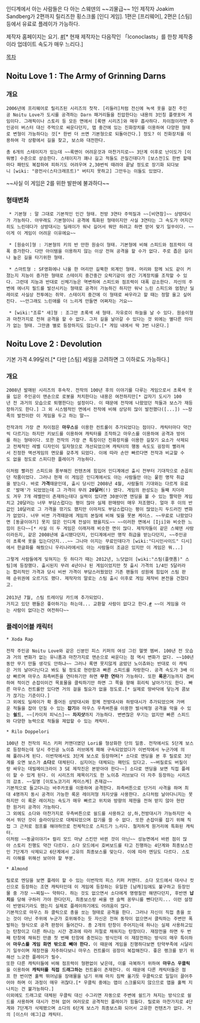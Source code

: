 인디계에서 아는 사람들은 다 아는 스웨덴의 ~~괴물급~~ 1인 제작자 Joakim Sandberg가 2편까지 릴리즈한 횡스크롤 [인디 게임]. 
1편은 [프리웨어], 2편은 [스팀] 등에서 유료로 플레이가 가능하다.

제작자 홈페이지는 요기. [http://www.konjak.org #][* 현재 제작자는 다음작인 「Iconoclasts」를 한창 제작중이라 업데이트 속도가 매우 느리다.]

[[목차]]
== Noitu Love 1 : The Army of Grinning Darns ==
{{{#!html
<iframe width="420" height="315" src="http://www.youtube.com/embed/O1h_k1PHorU" frameborder="0" allowfullscreen></iframe>
}}}

=== 개요 ===
 2006년에 프리웨어로 릴리즈된 시리즈의 첫작. [리들러]처럼 전신에 녹색 옷을 걸친 주인공 Noitu Love가 도시를 공격하는 Darn 패거리들을 진압한다는 내용의 3인칭 플랫포머 게임이다. 그래픽이나 스토리 등 모든 면에서 [록맨 시리즈]와 매우 흡사하다. 차이점이라면 주인공이 버스터 대신 주먹으로 싸운다던지, 맵 중간에 있는 진화장치를 이용하여 다양한 형태로 변형이 가능하다는 것[* 한번 더 쓰면 기본형으로 되돌아간다.] 정도? 이 진화장치를 이용하여 각 상황에서 길을 찾고, 보스와 대전한다. 

 총 6개의 스테이지가 있는데 ~~록맨이 어려운것과 마찬가지로~~ 3단계 이후로 난이도가 [이뭐병] 수준으로 상승한다. 스테이지가 꽤나 길고 적들도 끈질긴데다가 [보스전]도 한번 할때마다 패턴도 복잡하여 피하기도 어려우며 2,30번씩 때려야 끝날 정도로 장기화 되다보니 [wiki: "광전사(스타크래프트)" 버티지 못하고] 그만두는 이들도 있었다.

~~사실 이 게임은 2를 위한 발판에 불과하다~~

=== 형태변화 ===
  * 기본형 : 말 그대로 기본적인 인간 형태. 전방 3연타 주먹질과 ~~[비연참]~~ 상방대시가 가능하다. 아무래도 기본형이니 공격에 특화된 형태이지만 사실 3연타는 그 속도가 어지간히도 느린데다가 상방대시는 딜레이가 워낙 길어서 뭐만 하려고 하면 얻어 맞기 일쑤이다. ~~이게 이 게임이 어려운 이유에요~~

  * [원숭이]형 : 기본형의 키의 반 만한 원숭이 형태. 기본형에 비해 스피드와 점프력이 대폭 증가한다. 다만 아이템을 이용하지 않는 이상 전혀 공격을 할 수가 없다. 주로 좁은 길이나 높은 길을 타기위한 형태.

  * 스마트형 : SF영화에나 나올 한 머리만 길쭉한 외계인 형태. 머리와 함께 뇌도 같이 커졌는지 지능이 증가한 형태로 스테이지 중간중간 오락기같이 생긴 기계장치를 조작할 수 있다. 그런데 지능과 반대로 신체기능은 역변하여 스피드와 점프력이 대폭 감소한다. 자신의 주변에 에너지 필드를 발산시키는 형태로 공격이 가능하긴 하지만 워낙 느린 스피드와 엄청난 딜레이로 사실상 전투에는 쥐약. 스테이지 중간에 이 형태로 싸우라고 할 때는 정말 울고 싶어진다. ~~안그래도 느린애를 더 느리게 만들면 어쩌자는 거요~~

  * [wiki:"조류" 새]형 : 조그만 초록색 새 형태. 자유로이 하늘을 날 수 있다. 원숭이형과 마찬가지로 전혀 공격을 할 수 없다. 그저 길을 날아갈 수 있다는 것 외에는 별다른 의미가 없는 형태. 그만큼 별로 등장하지도 않는다.[* 게임 내에서 딱 3번 나온다.]

== Noitu Love 2 : Devolution ==
{{{#!html
<iframe width="420" height="315" src="http://www.youtube.com/embed/ysO4YfKM1E0" frameborder="0" allowfullscreen></iframe>
}}}

기본 가격 4.99달러.[* 다만 [스팀] 세일을 고려하면 그 이하로도 가능하다.]

=== 개요 ===
 2008년 발매된 시리즈의 후속작. 전작의 100년 후의 이야기를 다루는 게임으로서 초록색 옷을 입은 주인공이 맨손으로 로봇을 처치한다는 내용은 여전하지만[* 갑자기 도시가 100년 전 과거의 모습으로 퇴행한다는 설정이다. 이 때문에 전작에 나왔었던 적들과 보스가 재등장하기도 한다.] 그 외 시스템적인 면에서 전작에 비해 상당히 많이 발전했다([...]) ~~장족의 발전이란 이 게임을 두고 하는 말~~

 전작과의 가장 큰 차이점은 '''마우스'''를 이용한 컨트롤이 추가되었다는 점이다. 캐릭터마다 약간씩 다르기는 하지만 키보드를 이용하여 캐릭터를 조작하고 마우스를 이용하여 공격과 방어를 하는 형태이다. 또한 전작의 가장 큰 특징이던 진화장치를 이용한 길찾기 요소가 삭제되고 전체적인 레벨 디자인이 일자형으로 개선되었으며 캐릭터의 행동 속도도 굉장히 빨라져서 진정한 액션게임의 면모를 갖추게 되었다. 이에 따라 손만 빠르다면 전작과 비교할 수도 없을 정도로 스피디한 플레이가 가능하다.

 이처럼 빨라진 스피드와 풍부해진 컨텐츠에 힘입어 인디계에선 출시 전부터 기대작으로 손꼽히던 작품이었다. 그러나 현재 이 게임은 인디계에서도 아는 사람들만 아는 뭍힌 명작 취급을 받는다. 바로 '''가격'''때문인데, 출시 당시인 2008년 4월, 사람들의 기대와는 다르게 유료로 '발매'가 되었었는데 그 가격이 무려 '''20달러'''(!) 였다. 게임의 완성도는 둘째 치더라도 겨우 7개 레벨만이 존재하는데다 실력이 있다면 30분이면 엔딩을 볼 수 있는 짤막한 게임치고 20달러는 너무 부담스럽다는 평이 많아 실제 판매량이 매우 저조했다. 얼마 후 이의 반값인 10달러로 그 가격을 깎기도 했지만 이마저도 부담스럽다는 평이 많았는지 두드러진 변화가 없었다. 너무 비싼 가격때문에 게임의 본질에 비해 빛을 못본 케이스. ~~무료로 나왔었다면 [동굴이야기] 못지 않은 인디계 전설이 됐을지도~~ ~~이러한 면에서 [Iji]와 비슷한 느낌이 든다~~[* 사실 이 두 게임은 이래저래 비슷한 면이 많다. 제작자들이 같은 스웨덴 사람이라든지, 같은 2008년에 출시됐다던지, 인디계에서만 명작 취급을 받는다던지, ~~주인공이 초록색 옷을 입는다던지...~~ 그나마 이지는 무료인데다가 [wiki:"디시인사이드" 디시]에서 한글화를 해줬으니 우리나라에서도 아는 사람들이 조금은 있지만 이 게임은 뭐...]

 그렇게 사람들에게 잊혀지는 듯 하다가 때는 2012년, 느닷없이 [wiki:"스팀(플랫폼)" 스팀]에 등장했다. 출시된지 무려 4년이나 된 게임이었지만 첫 출시 가격의 1/4인 5달러라는 합리적인 가격과 당시 비싼 가격이 부담스러웠었던 기존 팬들의 성원에 힘입어 스팀 판매 순위권에 오르기도 했다. 제작자의 말로는 스팀 출시 이후로 게임 제작비 본전을 건졌다고.
 
 2013년 7월, 스팀 트레이딩 카드에 추가되었다.
 가지고 있던 팬들은 좋아하기는 하는데... 교환할 사람이 없다고 한다.[http://steamcommunity.com/app/207530/discussions/0/864973981252540377 #] ~~이 게임을 아는 사람이 없다는건 여전하다~~

=== 플레이어블 캐릭터 ===
 * Xoda Rap

 전작 주인공 Noitu Love와 같은 신분인 피스 키퍼의 여성 그린 헬멧 멤버. 100년 전 모습과 거의 변화가 없는 유니폼과 마찬가지로 맨손으로 싸운다는 점 역시 변화가 없다. ~~100년동안 무기 만들 생각도 안하냐~~ 그러나 록맨 못지않게 굼떴던 노이츄와는 반대로 이 캐릭은 거의 날아다닌다고 봐도 될 정도로 현란함과 빠른 스피드를 자랑한다. 공격 속도가 3배 이상 빠르며 마우스 좌측버튼을 연타하기만 하면 '''무한 연타'''가 가능하다. 또한 '''록온'''기능까지 겸비하여 적이건 손잡이이건 목표물을 클릭하기만 하면 그 쪽을 향해 휘리릭 날아가기도 한다. 빠른 마우스 컨트롤만 있다면 거의 걸을 필요가 없을 정도로.[* 실제로 땅바닥에 닿는게 콤보가 끊기는 기준이다.]
 그 외에도 딜레이가 확 줄어든 상방대시와 함께 전방대시와 하방대시가 추가되었으며 가벼운 적들을 잡아 던질 수 있는 '''잡기'''와 마우스 우측버튼을 이용한 발사체형 공격을 막을 수 있는 '''쉴드''', ~~[카이저 피닉스]~~ '''차지샷'''까지 가능하다. 변변찮은 무기는 없지만 빠른 스피드와 다양한 능력으로 적들을 제압할 수 있는 캐릭터.   

 * Rilo Doppelori

 100년 전 전작의 피스 키퍼 커맨더였던 Lori를 형상화한 단의 일종. 전작에서도 5단계 보스로 등장하는데 당시 주인공 노이츄 러브에게 패해 구속되었었다가 이번작에서 누군가에 의해 풀려나게 된다. 이번작에서도 3단계 보스로 등장하며[* 소다로 엔딩을 본 후 릴로로 3단계를 오면 보스가 '''소다'''로 대체된다. 심지어는 대체되는 패턴도 있다고. ~~버질로도 버질이랑 싸우는 데빌메이크라이 3 SE 제작진은 본받아야 한다~~] 소다로 엔딩을 보면 직접 플레이 할 수 있게 된다. 이 시리즈의 제목이기도 한 노이츄 러브보다 더 자주 등장하는 시리즈의 감초. ~~일명 [이토노코기리 케이스케] 존재감~~
 기본적으로 들고다니는 바주카포를 이용하여 공격한다. 좌측버튼으로 단거리 사격을 하며 최대 4명까지 동시 공격이 가능한 록온 레이저형 차지샷을 사용한다. 소다처럼 날아다니지는 못하지만 이 록온 레이저는 속도가 매우 빠르고 위치와 방향의 제한을 전혀 받지 않아 현란한 원거리 공격이 가능하다.
 그 외에도 소다와 마찬가지로 우측버튼으로 쉴드를 사용하고 상,하,전방대시가 가능하지만 숙여서 뛰던 것이 슬라이딩으로 대체되었으며 잡기를 쓸 수 없다. 또한 손잡이를 잡기 위해 직접 그 근처로 점프를 해야하므로 전체적으로 스피드가 느리다. 철저하게 원거리에 특화된 캐릭터.
 이처럼 ~~동굴이야기+ 컬리 모드 마냥 스킨만 바뀐 것이 아닌~~ 성능면에서 바뀐 점이 많아 스토리 진행도 약간 다르다. 소다 모드에서 호버보드를 타고 진행하는 4단계와 최종보스전인 7단계가 삭제되고 6단계에서 고유의 최종보스를 맞는다. 이에 따라 엔딩도 다르다. 스토리 이해를 위해선 보아야 할 부분. 

 * Almond

 릴로로 엔딩을 보면 플레이 할 수 있는 이번작의 피스 키퍼 커맨더. 소다 모드에서 대사나 컷신으로 등장하는 조연 캐릭터인데 이 게임에 등장하는 유일한 [남캐]임에도 불구하고 등장인물 중 가장 ~~찌질~~ 약하다. 하는 것도 없으면서 소다에게 명령질만 해댄다던지, 후반엔 '''납치'''를 당해 구하러 가야 한다던지, 최종보스랑 싸울 땐 슬쩍 꽁무니를 뺀다던지... 이런 설정이 반영되기라도 했는지 실제로 플레이하기에도 어려움이 많다.
 기본적으로 마우스 좌 클릭으로 총을 쏘는 형태로 공격을 한다. 그러나 자신이 직접 총을 쏘는 것이 아닌 주위에 누군가 호위해주는 듯 자신은 전혀 동작이 없으면서 클릭하는 주변만 폭발하는 형식으로 공격 판정이 들어간다. 총 2개의 탄창이 주어지는데 하나는 실제 사용하고있는 탄창이고 다른 하나는 시간 경과에 따라 저절로 채워지는 탄창이다. 재장전을 하면 두 번째 탄창에 채워진 만큼 첫 번째 탄창에 충전되는 방식인데 이 재장전하는 방식이 매우 특이하여 '''마우스를 게임 화면 밖으로 빼야 한다.''' 이 때문에 게임을 진행하다보면 탄약부족에 시달리기 일쑤이며 재장전을 자주하다보니 마우스 컨트롤이 굉장이 복잡해진다. 좋은 랭크를 받기 위해선 느긋한 플레이가 필수.
 또한 다른 캐릭터들에 비해 점프력이 형편없이 낮은데, 이를 극복하기 위하여 '''마우스 우클릭'''을 이용하여 '''캐릭터를 직접 드래그하는''' 컨트롤이 존재한다. 이 때문에 다른 캐릭터들은 점프 한 번이면 훌쩍 뛰어넘을 장애물을 넘기 위해 마치 짐짝 옮기듯 우클릭으로 일일이 끌어주어야 하며 이 과정이 매우 귀찮다.[* 우클릭 중에는 맵이 스크롤되지 않으므로 맵을 훌쩍 지나치는 건 불가능하다.]  
 이외에도 드래그로 대체된 우클릭 대신 수그리면 자동으로 주변에 쉴드가 쳐지는 방식으로 쉴드를 사용하며 대시가 전혀 없어 여러모로 공격적인 플레이가 힘들다. 릴로와 마찬가지로 4단계와 7단계가 삭제됐으며 소다의 6단계 보스가 최종보스화 되어서 고유한 컨텐츠가 없다. 거의 [이스터 에그]급 캐릭터.
